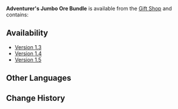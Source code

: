 {{Item Infobox
|id           = 115029
|type         = Bundles
|rarity       = 4
|description  = 
|source1      = [[Gift Shop]] for a limited time
}}
'''Adventurer's Jumbo Ore Bundle''' is available from the [[Gift Shop]] and contains: {{Card|Mystic Enhancement Ore|100|rarity=3|stars=1}}{{Card|Mora|100,000|rarity=3|stars=1}}

==Availability==
*[[Version 1.3]]
*[[Version 1.4]]
*[[Version 1.5]]

==Other Languages==
{{Other Languages
|en      = Adventurer's Jumbo Ore Bundle
|zhs     = 冒险助推矿材包
|zhs_rm  = Màoxiǎn Zhùtuī Kuàngcái Bāo
|zht     = 冒險助推礦材包
|zht_rm  = Màoxiǎn Zhùtuī Kuàngcái Bāo
|zh_tl   = Adventure Ore Material Booster Bundle
|ja      = 冒険促進鉱材パック
|ja_rm   = Bouken Sokushin Kouzai Pakku{{Assumed}}
|ja_tl   = Adventure Promotion Ore Material Pack
|ko      = 모험 추진 광석 패키지
|ko_rm   = 
|ko_tl   = 
|es      = Paquete gigante de minerales del aventurero
|es_tl   = Adventurer's Giant Ore Pack
|fr      = Pack de minerai de l'aventurier
|fr_tl   = Adventurer's Ore Pack
|ru      = Большой набор руды приключенца
|ru_tl   = 
|th      = แพ็กวัสดุแร่สำหรับนักผจญภัย
|th_rm   = 
|th_tl   = 
|vi      = Túi Khoáng Sản Trợ Lực Mạo Hiểm
|vi_tl   = 
|de      = Empfehlungserzpaket
|de_tl   = Ore Recommend Pack
|id      = Adventurer's Jumbo Ore Bundle
|pt      = Pacote de Minérios do Aventureiro
|pt_tl   = 
}}

==Change History==
{{Change History|1.3}}